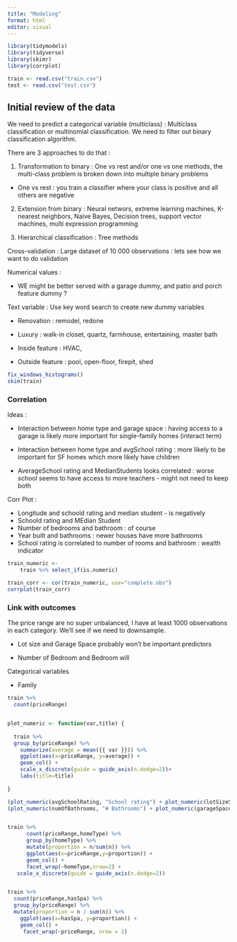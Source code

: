 ```yaml
---
title: "Modeling"
format: html
editor: visual
---
```



```r

library(tidymodels)
library(tidyverse)
library(skimr)
library(corrplot)

train <- read.csv("train.csv")
test <- read.csv("test.csv")


```

## Initial review of the data


We need to predict a categorical variable (multiclass) : Multiclass classification or multinomial classification. We need to filter out binary classification algorithm. 

There are 3 approaches to do that : 

1. Transformation to binary : One vs rest and/or one vs one methods, the multi-class problem is broken down into multiple binary problems

- One vs rest : you train a classifier where your class is positive and all others are negative


2. Extension from binary : Neural networs, extreme learning machines, K-nearest neighbors, Naive Bayes, Decision trees, support vector machines, multi expression programming 

3. Hierarchical classification : Tree methods 


Cross-validation :  Large dataset of 10 000 observations : lets see how we want to do validation 



Numerical values : 

- WE might be better served with a garage dummy, and patio and porch feature dummy ?


Text variable : Use key word search to create new dummy variables

- Renovation : remodel, redone

- Luxury : walk-in closet, quartz, farmhouse, entertaining, master bath

- Inside feature :  HVAC, 

- Outside feature : pool, open-floor, firepit, shed


```r

fix_windows_histograms()
skim(train)


```

### Correlation

Ideas : 

- Interaction between home type and garage space : having access to a garage is likely more important for single-family homes (interact term)

- Interaction between home type and avgSchool rating : more likely to be important for SF homes which more likely have children 

- AverageSchool rating and MedianStudents looks correlated : worse school seems to have access to more teachers - might not need to keep both

Corr Plot : 

- Longitude and schoold rating and median student - is negatively 
- Schoold rating and MEdian Student
- Number of bedrooms and bathroom : of course 
- Year built and bathrooms : newer houses have more bathrooms
- School rating is correlated to number of rooms and bathroom : wealth indicator

```r

train_numeric <- 
    train %>% select_if(is.numeric)

train_corr <- cor(train_numeric, use="complete.obs")
corrplot(train_corr)


```

### Link with outcomes 

The price range are no super unbalanced, I have at least 1000 observations in each category. We'll see if we need to downsample. 


- Lot size and Garage Space probably won't be important predictors

- Number of Bedroom and Bedroom will


Categorical variables 

- Family

```r

train %>% 
  count(priceRange)


plot_numeric <- function(var,title) {
  
  train %>% 
  group_by(priceRange) %>% 
    summarize(average = mean({{ var }})) %>% 
    ggplot(aes(x=priceRange, y=average)) + 
    geom_col() +  
    scale_x_discrete(guide = guide_axis(n.dodge=2))+
    labs(title=title)
  
}

(plot_numeric(avgSchoolRating, "School rating") + plot_numeric(lotSizeSqFt,"Lot Size")) /
(plot_numeric(numOfBathrooms, "# Bathrooms") + plot_numeric(garageSpaces,"Garage Space"))


train %>% 
      count(priceRange,homeType) %>% 
      group_by(homeType) %>% 
      mutate(proportion = n/sum(n)) %>% 
      ggplot(aes(x=priceRange,y=proportion)) +
      geom_col() +
      facet_wrap(~homeType,nrow=2) +
   scale_x_discrete(guide = guide_axis(n.dodge=2))


train %>% 
  count(priceRange,hasSpa) %>% 
  group_by(priceRange) %>% 
  mutate(proportion = n / sum(n)) %>% 
    ggplot(aes(x=hasSpa, y=proportion)) +
    geom_col() +
     facet_wrap(~priceRange, nrow = 2) 
  
  

    
```
